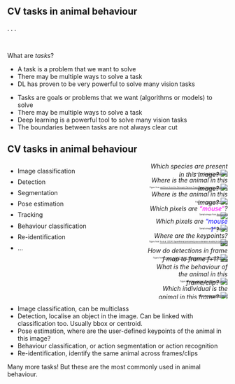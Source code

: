 <!-- A note about old-school DL-based CV vs transformer CV models  -->
## CV tasks in animal behaviour

. . . 

<br>

What are _tasks_?

- A task is a problem that we want to solve
- There may be multiple ways to solve a task
- DL has proven to be very powerful to solve many vision tasks


:::{.notes}
- Tasks are goals or problems that we want (algorithms or models) to solve
- There may be multiple ways to solve a task
- Deep learning is a powerful tool to solve many vision tasks
- The boundaries between tasks are not always clear cut
:::


## CV tasks in animal behaviour

:::{.columns}
:::{.column .nonincremental style="width: 45%;line-height: 0.8;"}
:::{.fragment .fade-in data-fragment-index="1"}
- Image classification
:::

:::{.fragment .fade-in data-fragment-index="2"}
- Detection
:::

:::{.fragment .fade-in data-fragment-index="3"}
- Segmentation
:::

:::{.fragment .fade-in data-fragment-index="5"}
- Pose estimation
:::

:::{.fragment .fade-in data-fragment-index="6"}
- Tracking
:::

:::{.fragment .fade-in data-fragment-index="7"}
- Behaviour classification
:::

:::{.fragment .fade-in data-fragment-index="8"}
- Re-identification
:::

:::{.fragment .fade-in data-fragment-index="9"}
- ...
:::

:::

::: {.column style="width: 15%;"}
:::

:::{.column style="width: 40%;"}
:::{.r-stack}

<!-- -- Classification example -->
:::{.fragment .fade-in data-fragment-index="1"}
:::{.fragment .fade-out data-fragment-index="2"}
<div style="text-align: right; width: 100%;">
_Which species are present in this image?_
![](../img/behaviour/ss_sample.jpg){width=100%;"}
<div style="font-size: 0.3em; color: var(--link-color); margin-top: -17px; text-align: right;">
Figure from <a href="https://lila.science/datasets/snapshot-serengeti" target="_blank">
Snapshot Serengeti dataset</a>
</div>
</div>
:::
:::


<!-- -- Detection example -->
:::{.fragment .fade-in data-fragment-index="2"}
:::{.fragment .fade-out data-fragment-index="3"}
<div style="text-align: right; width: 100%;">
_Where is the animal in this image?_
![](../img/behaviour/sample_image_armadillo.jpg){width=100%;"}
<div style="font-size: 0.3em; color: var(--link-color); margin-top: -17px;">
Figure from <a href="https://github.com/google/cameratrapai" target="_blank">
and there from the Orinoquía Camera Traps dataset (University of Minnesota).</a>
</div>
</div>
:::
:::

:::{.fragment .fade-in data-fragment-index="3"}
:::{.fragment .fade-out data-fragment-index="4"}
<div style="text-align: right; width: 100%;">
_Where is the animal in this image?_
![](../img/behaviour/crab-detections.png){width=100%;"}
<div style="font-size: 0.3em; color: var(--link-color); margin-top: -17px;">
Figure from <a href="https://github.com/SainsburyWellcomeCentre/crabs-exploration" target="_blank">
Crabs exploration project</a>
</div>
</div>
:::
:::


<!-- -- Instance segmentation example -->
:::{.fragment .fade-in data-fragment-index="4"}
:::{.fragment .fade-out data-fragment-index="5"}
<div style="text-align: right; width: 100%;">
_Which pixels are <span style="color: magenta;">"mouse"</span>?_
![](../img/behaviour/semantic-segmentation.png){width=100%;"}
<div style="font-size: 0.3em; color: var(--link-color); margin-top: -17px;">
Sample image from <a href="https://sainsburywellcomecentre.github.io/aeon_docs/index.html" target="_blank">
Aeon project</a>
</div>
</div>
:::
:::


<!-- -- Semantic segmentation example -->
:::{.fragment .fade-in data-fragment-index="5"}
:::{.fragment .fade-out data-fragment-index="6"}
<div style="text-align: right; width: 100%;">
_Which pixels are <span style="color: blue;">"mouse 1"</span>?_
![](../img/behaviour/instance-segmentation.png){width=100%;"}
<div style="font-size: 0.3em; color: var(--link-color); margin-top: -17px;">
Sample image from <a href="https://sainsburywellcomecentre.github.io/aeon_docs/index.html" target="_blank">
Aeon project</a>
</div>
</div>
:::
:::


<!-- -- Pose estimation example -->
:::{.fragment .fade-in data-fragment-index="6"}
:::{.fragment .fade-out data-fragment-index="7"}
<div style="text-align: right; width: 100%;">
_Where are the keypoints?_
![](../img/behaviour/superanimal-fox.png){width=100%;"}
<div style="font-size: 0.3em; color: var(--link-color); margin-top: -17px;">
Figure from <a href="https://www.nature.com/articles/s41467-024-48792-2" target="_blank">
Ye et al. (2024) _SuperAnimal pretrained pose estimation models for behavioral analysis_</a>
</div>
</div>
:::
:::

<!-- -- Tracking example -->
:::{.fragment .fade-in data-fragment-index="7"}
:::{.fragment .fade-out data-fragment-index="8"}
<div style="text-align: right; width: 100%;">
_How do detections in frame f map to frame f+1?_
![](../img/behaviour/tracking-bees-sleap.png){width=100%;"}
<div style="font-size: 0.3em; color: var(--link-color); margin-top: -17px;">
Figure from <a href="https://www.nature.com/articles/s41592-022-01426-1" target="_blank">
Pereira et al. (2022) _SLEAP: A deep learning system for multi-animal pose tracking_</a>
</div>
</div>
:::
:::

<!-- -- Behaviour classification example -->

:::{.fragment .fade-in data-fragment-index="8"}
:::{.fragment .fade-out data-fragment-index="9"}
<div style="text-align: right; width: 100%;">
_What is the behaviour of the animal in this frame/clip?_
![](../img/behaviour/syllables_small.png){width=100%;"}
<div style="font-size: 0.3em; color: var(--link-color); margin-top: -17px;">
Figure from <a href="https://dattalab.github.io/moseq2-website" target="_blank">
https://dattalab.github.io/moseq2-website/</a>
</div>
</div>
:::
:::


<!-- -- Re-identification example -->

:::{.fragment .fade-in data-fragment-index="9"}
:::{.fragment .fade-out data-fragment-index="10"}
<div style="text-align: right; width: 100%;">
_Which individual is the animal in this frame?_
![](../img/behaviour/happy-whale.jpg){width=100%;"}
<div style="font-size: 0.3em; color: var(--link-color); margin-top: -17px;">
Figure from <a href="https://happywhale.com/home" target="_blank">
Happy Whale dataset</a>
</div>
</div>
:::
:::


:::

:::
:::


:::{.notes}
- Image classification, can be multiclass
- Detection, localise an object in the image. Can be linked with classification too. Usually bbox or centroid.
- Pose estimation, where are the user-defined keypoints of the animal in this image?
- Behaviour classification, or action segmentation or action recognition
- Re-identification, identify the same animal across frames/clips

Many more tasks! But these are the most commonly used in animal behaviour.
:::


<!-- ## A quick note on transformers -->

<!-- ## Additional resources

- [A primer on motion capture with deep learning: principles, pitfalls, and perspectives](https://www.cell.com/neuron/pdf/S0896-6273(20)30717-0.pdf) -->